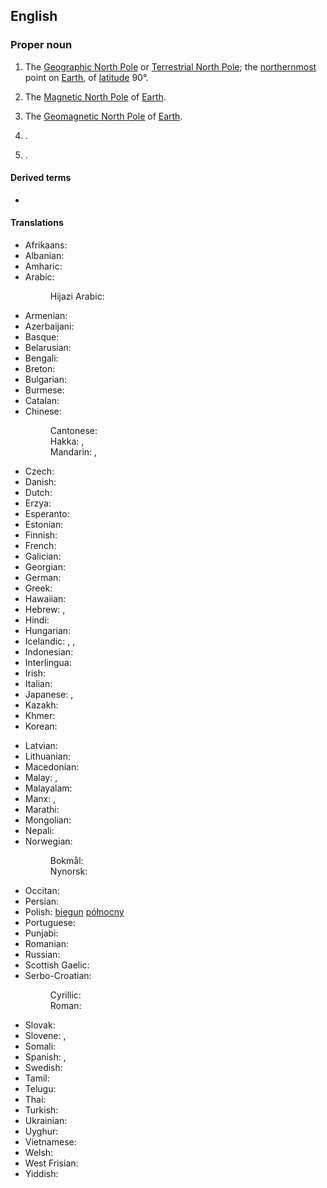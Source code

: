 {{also|north pole|north-pole}}
==English==

===Proper noun===
{{wikipedia}}
{{en-proper noun|head=[[north|North]] [[pole|Pole]]}}

# {{lb|en|geography}} The [[Geographic North Pole]] or [[Terrestrial North Pole]]; the [[northernmost]] point on [[Earth]], of [[latitude]] 90°.
# {{lb|en|geography}} The [[Magnetic North Pole]] of [[Earth]].
# {{lb|en|geography}} The [[Geomagnetic North Pole]] of [[Earth]].
# {{place|en|city|s/Alaska}}.
# {{place|en|hamlet|s/New York}}.

====Derived terms====
* {{l|en|North Pole of inaccessibility}}

====Translations====
{{trans-top|northernmost point on Earth}}
* Afrikaans: {{t|af|Noordpool}}
* Albanian: {{t|sq|Poli i Veriut}}
* Amharic: {{t|am|ስሜን ዋልታ}}
* Arabic: {{t|ar|اَلْقُطْب اَلشَّمَالِيّ|m}}
*: Hijazi Arabic: {{t|acw|القُطْب الشمالي|m|tr=al-quṭb aš-šamāli, al-guṭb aš-šamāli}}
* Armenian: {{t+|hy|Հյուսիսային բևեռ}}
* Azerbaijani: {{t|az|şimal qütbü}}
* Basque: {{t|eu|iparburua}}
* Belarusian: {{t|be|Паўночны полюс|m}}
* Bengali: {{t|bn|উত্তর মেরু}}
* Breton: {{t|br|pennahel an Norzh|m}}
* Bulgarian: {{t|bg|Северен полюс|m}}
* Burmese: {{t|my|မြောက်ဝင်ရိုးစွန်း}}
* Catalan: {{t|ca|pol Nord|m}}
* Chinese:
*: Cantonese: {{t|yue| 北極|tr=bak1 gik6}} {{qualifier|Jyutping}}
*: Hakka: {{t|hak|北極|sc=Hani}}, {{t|hak|北极|tr=bed` kid|sc=Hani}}
*: Mandarin: {{t+|cmn|北極|sc=Hani}}, {{t+|cmn|北极|tr=Běijí|sc=Hani}}
* Czech: {{t|cs|severní pól|m}}
* Danish: {{t|da|nordpolen|c}}
* Dutch: {{t+|nl|Noordpool|m}}
* Erzya: {{t|myv|пелеве почо}}
* Esperanto: {{t|eo|Norda poluso}}
* Estonian: {{t|et|põhjapoolus}}
* Finnish: {{t+|fi|pohjoisnapa}}
* French: {{t+|fr|pôle Nord|m}}
* Galician: {{t|gl|Polo Norte|m}}
* Georgian: {{t|ka|ჩრდილოეთი პოლუსი}}
* German: {{t+|de|Nordpol|m}}
* Greek: {{t+|el|Βόρειος Πόλος|m}}
* Hawaiian: {{t|haw|Wēlau ʻĀkau}}
* Hebrew: {{t|he|הקוטב הצפוני|m|tr=hákotev hatzfoní}}, {{t+|he|קוטב|tr=hakótev}}
* Hindi: {{t|hi|उत्तरी ध्रुव}}
* Hungarian: {{t+|hu|Északi-sark}}
* Icelandic: {{t+|is|norðurheimskaut|n}}, {{t|is|norðurskaut|n}}, {{t+|is|norðurpóll|m}}
* Indonesian: {{t|id|Kutub Utara}}
* Interlingua: {{t|ia|polo nord}}
* Irish: {{t|ga|Pol Thuaidh|m}}
* Italian: {{t|it|polo nord|m}}
* Japanese: {{t+|ja|北極|tr=ほっきょく, hokkyoku|sc=Jpan}}, {{t+|ja|北極点|tr=ほっきょくてん, hokkyokuten}}
* Kazakh: {{t|kk|Солтүстік полюс}}
* Khmer: {{t|km|ប៉ូល​ខាងជើង}}
* Korean: {{t|ko|북극점}}
{{trans-mid}}
* Latvian: {{t|lv|Ziemeļpols|m}}
* Lithuanian: {{t|lt|Šiaurės ašigalis|m}}
* Macedonian: {{t|mk|северен пол|m}}
* Malay: {{t|ms|Kutub Syamali}}, {{t|ms|Kutub Utara}}
* Malayalam: {{t+|ml|ഉത്തരധ്രുവം}}
* Manx: {{t|gv|Ard y Twoaie|m}}, {{t|gv|ard ny twoaie|m}}
* Marathi: {{t|mr|उत्तर ध्रुव}}
* Mongolian: {{t|mn|Умард туйл}}
* Nepali: {{t|ne|उत्तरी ध्रुव}}
* Norwegian:
*: Bokmål: {{t|nb|Nordpolen|m}}
*: Nynorsk: {{t|nn|Nordpolen|m}}
* Occitan: {{t|oc|pòl Nòrd}}
* Persian: {{t|fa|قطب شمال|tr=qotb šomâl}}
* Polish: [[biegun]] [[północny]] {{g|m}}
* Portuguese: {{t|pt|Polo Norte|m}}
* Punjabi: {{t|pa|ਉੱਤਰੀ ਧਰੁਵ}}
* Romanian: {{t|ro|Polul Nord|m}}
* Russian: {{t+|ru|Се́верный по́люс|m}}
* Scottish Gaelic: {{t|gd|Pòla a Tuath|m}}
* Serbo-Croatian:
*: Cyrillic: {{t|sh|Сјеверни пол|m}}
*: Roman: {{t|sh|Sjeverni pol|m}}
* Slovak: {{t|sk|severný pól|m}}
* Slovene: {{t|sl|Severni tečaj|m}}, {{t|sl|Severni pol|m}}
* Somali: {{t|so|Cidhifka Waqooyi}}
* Spanish: {{t|es|Polo Norte|m}}, {{t|es|polo Norte|m}}
* Swedish: {{t+|sv|nordpolen|c}}
* Tamil: {{t|ta|வட துருவம்}}
* Telugu: {{t|te|ఉత్తర ధ్రువం}}
* Thai: {{t+|th|ขั้วโลกเหนือ|tr=kûua-lôok-nʉ̌ʉa}}
* Turkish: {{t+|tr|Kuzey Kutbu}}
* Ukrainian: {{t|uk|Північний по́люс|m}}
* Uyghur: {{t|ug|شىمالىي قۇتۇپ}}
* Vietnamese: {{t|vi|Bắc Cực }}
* Welsh: {{t+|cy|Pegwn y Gogledd|m}}
* West Frisian: {{t|fy|Noardpoal}}
* Yiddish: {{t|yi|צפֿון פאָלוס|tr=tsofn polus|m}}
{{trans-bottom}}